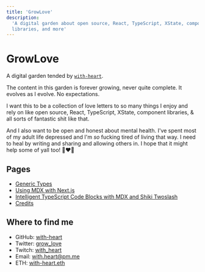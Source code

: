 ```yaml
---
title: 'GrowLove'
description:
  'A digital garden about open source, React, TypeScript, XState, component
  libraries, and more'
---
```



# <GrowLove /> GrowLove

A digital garden tended by [`with-heart`](https://github.com/with-heart).

The content in this garden is forever growing, never quite complete. It evolves
as I evolve. No expectations.

I want this to be a collection of love letters to so many things I enjoy and
rely on like open source, React, TypeScript, XState, component libraries, & all
sorts of fantastic shit like that.

And I also want to be open and honest about mental health. I've spent most of my
adult life depressed and I'm _so_ fucking tired of living that way. I need to
heal by writing and sharing and allowing others in. I hope that it might help
some of yall too! 🌱❤️‍🔥

## Pages

- [Generic Types](./generics)
- [Using MDX with Next.js](./mdx)
- [Intelligent TypeScript Code Blocks with MDX and Shiki Twoslash](./shiki)
- [Credits](./credits)

## Where to find me

- GitHub: [with-heart](https://github.com/with-heart)
- Twitter: [grow_love](https://twitter.com/grow_love)
- Twitch: [with_heart](https://www.twitch.tv/with_heart)
- Email: [with.heart@pm.me](mailto:with.heart@pm.me)
- ETH: [with-heart.eth](https://rainbow.me/with-heart.eth)
